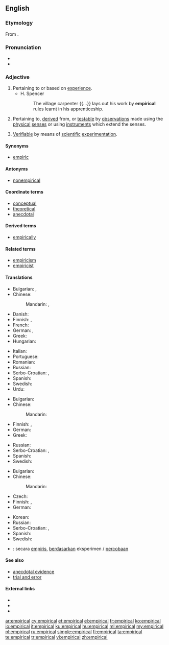 ==English==

===Etymology===
From {{suffix|empiric|al|lang=en}}.

===Pronunciation===
* {{IPA|/ɪmˈpɪrɪkl/|lang=en}}
* {{audio|en-us-empirical.ogg|Audio (US)|lang=en}}

===Adjective===
{{en-adj|-}}

# Pertaining to or based on [[experience]].
#* H. Spencer
#*: The village carpenter {{...}} lays out his work by '''empirical''' rules learnt in his apprenticeship.
# Pertaining to, [[derive]]d from, or [[testable]] by [[observations]] made using the [[physical]] [[senses]] or using [[instruments]] which extend the senses.
# {{context|philosophy of science|lang=en}} [[verifiable|Verifiable]] by means of [[scientific]] [[experimentation]].

====Synonyms====
* [[empiric]]

====Antonyms====
* [[nonempirical]]

====Coordinate terms====
* [[conceptual]]
* [[theoretical]]
* [[anecdotal]]

====Derived terms====
* [[empirically]]

====Related terms====
* [[empiricism]]
* [[empiricist]]

====Translations====
{{trans-top|pertaining to or based on experience}}
* Bulgarian: {{t+|bg|опитен|sc=Cyrl}}, {{t+|bg|емпиричен|sc=Cyrl}}
* Chinese:
*: Mandarin: {{t+|cmn|經驗|sc=Hani}}, {{t+|cmn|经验|tr=jīngyàn|sc=Hani}}
* Danish: {{t|da|empirisk}}
* Finnish: {{t+|fi|kokeellinen}}, {{t+|fi|empiirinen}}
* French: {{t+|fr|empirique}}
* German: {{t+|de|empirisch}}, {{t+|de|erfahrungsgemäß}}
* Greek: {{t+|el|εμπειρικός|m|sc=Grek}}
* Hungarian: {{t+|hu|tapasztalati}}
{{trans-mid}}
* Italian: {{t+|it|empirico}}
* Portuguese: {{t+|pt|empírico}}
* Romanian: {{t+|ro|empiric}}
* Russian: {{t+|ru|эмпири́ческий}}
* Serbo-Croatian: {{t|sh|empìrījskī}}, {{t|sh|iskùstven}}
* Spanish: {{t+|es|empírico}}
* Swedish: {{t+|sv|empirisk}}
* Urdu: {{t|ur|تجربی|tr=tajrabi|sc=ur-Arab}}
{{trans-bottom}}

{{trans-top|pertaining to, derived from, or testable by observations}}
* Bulgarian: {{t+|bg|емпиричен|sc=Cyrl}}
* Chinese:
*: Mandarin: {{t-needed|cmn}}
* Finnish: {{t+|fi|kokeellinen}}, {{t+|fi|empiirinen}}
* German: {{t+|de|empirisch}}
* Greek: {{t+|el|εμπειρικός|m|sc=Grek}}
{{trans-mid}}
* Russian: {{t+|ru|эмпири́ческий}}
* Serbo-Croatian: {{t|sh|empìrījskī}}, {{t|sh|iskùstven}}
* Spanish: {{t+|es|empírico}}
* Swedish: {{t+|sv|empirisk}}
{{trans-bottom}}

{{trans-top|verifiable by means of scientific experimentation}}
* Bulgarian: {{t+|bg|емпиричен|sc=Cyrl}}
* Chinese:
*: Mandarin: {{t-needed|cmn}}
* Czech: {{t+|cs|empirický|m}}
* Finnish: {{t+|fi|kokeellinen}}, {{t+|fi|empiirinen}}
* German: {{t+|de|empirisch}}
{{trans-mid}}
* Korean: {{t|ko|실증적인|sc=Kore}}
* Russian: {{t+|ru|эмпири́ческий}}
* Serbo-Croatian: {{t|sh|empìrījskī}}, {{t|sh|iskùstven}}
* Spanish: {{t+|es|empírico}}
* Swedish: {{t+|sv|empirisk}}
{{trans-bottom}}

{{checktrans-top}}
* {{ttbc|id}}: secara [[empiris]], [[dasar|berdasarkan]] eksperimen / [[coba|percobaan]]
{{trans-bottom}}

====See also====
* [[anecdotal evidence]]
* [[trial and error]]

====External links====
* {{R:Webster 1913}}
* {{R:Century 1911}}
* {{R:OneLook}}

[[ar:empirical]]
[[cy:empirical]]
[[et:empirical]]
[[el:empirical]]
[[fr:empirical]]
[[ko:empirical]]
[[io:empirical]]
[[it:empirical]]
[[ku:empirical]]
[[hu:empirical]]
[[ml:empirical]]
[[my:empirical]]
[[pl:empirical]]
[[ru:empirical]]
[[simple:empirical]]
[[fi:empirical]]
[[ta:empirical]]
[[te:empirical]]
[[tr:empirical]]
[[vi:empirical]]
[[zh:empirical]]